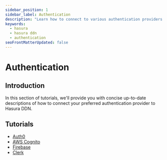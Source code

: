 ```yaml
---
sidebar_position: 1
sidebar_label: Authentication
description: "Learn how to connect to various authentication providers with Hasura DDN."
keywords:
  - hasura
  - hasura ddn
  - authentication
seoFrontMatterUpdated: false
---
```


# Authentication

## Introduction

In this section of tutorials, we'll provide you with concise up-to-date descriptions of how to connect your preferred
authentication provider to Hasura DDN.

## Tutorials

- [Auth0](/auth/jwt/tutorials/integrations/1-auth0.mdx)
- [AWS Cognito](/auth/jwt/tutorials/integrations/2-aws-cognito.mdx)
- [Firebase](/auth/jwt/tutorials/integrations/3-firebase.mdx)
- [Clerk](/auth/jwt/tutorials/integrations/4-clerk.mdx)
